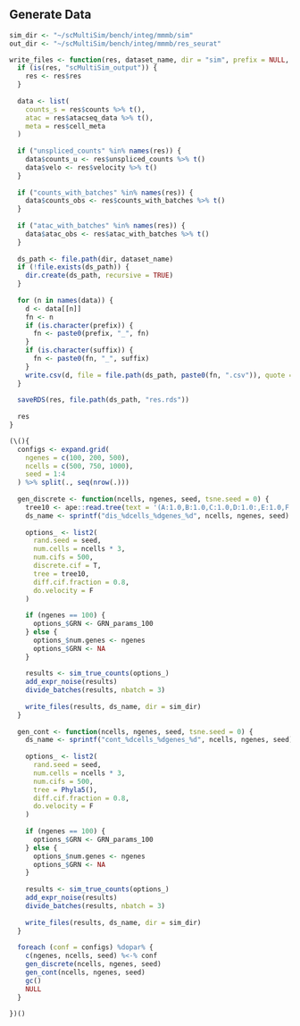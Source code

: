 ## Generate Data

```r
sim_dir <- "~/scMultiSim/bench/integ/mmmb/sim"
out_dir <- "~/scMultiSim/bench/integ/mmmb/res_seurat"

write_files <- function(res, dataset_name, dir = "sim", prefix = NULL, suffix = NULL) {
  if (is(res, "scMultiSim_output")) {
    res <- res$res
  }
  
  data <- list(
    counts_s = res$counts %>% t(),
    atac = res$atacseq_data %>% t(),
    meta = res$cell_meta
  )
  
  if ("unspliced_counts" %in% names(res)) {
    data$counts_u <- res$unspliced_counts %>% t()
    data$velo <- res$velocity %>% t()
  }
  
  if ("counts_with_batches" %in% names(res)) {
    data$counts_obs <- res$counts_with_batches %>% t()
  }
  
  if ("atac_with_batches" %in% names(res)) {
    data$atac_obs <- res$atac_with_batches %>% t()
  }
  
  ds_path <- file.path(dir, dataset_name)
  if (!file.exists(ds_path)) {
    dir.create(ds_path, recursive = TRUE)
  }
  
  for (n in names(data)) {
    d <- data[[n]]
    fn <- n
    if (is.character(prefix)) {
      fn <- paste0(prefix, "_", fn)
    }
    if (is.character(suffix)) {
      fn <- paste0(fn, "_", suffix)
    }
    write.csv(d, file = file.path(ds_path, paste0(fn, ".csv")), quote = FALSE)
  }
  
  saveRDS(res, file.path(ds_path, "res.rds"))
  
  res
}
```

```r
(\(){
  configs <- expand.grid(
    ngenes = c(100, 200, 500),
    ncells = c(500, 750, 1000),
    seed = 1:4
  ) %>% split(., seq(nrow(.)))
  
  gen_discrete <- function(ncells, ngenes, seed, tsne.seed = 0) {
    tree10 <- ape::read.tree(text = '(A:1.0,B:1.0,C:1.0,D:1.0:,E:1.0,F:1.0,G:1.0,H:1.0,I:1.0,J:1.0);')
    ds_name <- sprintf("dis_%dcells_%dgenes_%d", ncells, ngenes, seed)
    
    options_ <- list2(
      rand.seed = seed,
      num.cells = ncells * 3,
      num.cifs = 500,
      discrete.cif = T,
      tree = tree10,
      diff.cif.fraction = 0.8,
      do.velocity = F
    )
    
    if (ngenes == 100) {
      options_$GRN <- GRN_params_100 
    } else {
      options_$num.genes <- ngenes
      options_$GRN <- NA
    }
    
    results <- sim_true_counts(options_)
    add_expr_noise(results)
    divide_batches(results, nbatch = 3)
    
    write_files(results, ds_name, dir = sim_dir)
  }
  
  gen_cont <- function(ncells, ngenes, seed, tsne.seed = 0) {
    ds_name <- sprintf("cont_%dcells_%dgenes_%d", ncells, ngenes, seed)
    
    options_ <- list2(
      rand.seed = seed,
      num.cells = ncells * 3,
      num.cifs = 500,
      tree = Phyla5(),
      diff.cif.fraction = 0.8,
      do.velocity = F
    )
    
    if (ngenes == 100) {
      options_$GRN <- GRN_params_100 
    } else {
      options_$num.genes <- ngenes
      options_$GRN <- NA
    }
    
    results <- sim_true_counts(options_)
    add_expr_noise(results)
    divide_batches(results, nbatch = 3)
    
    write_files(results, ds_name, dir = sim_dir)
  }
  
  foreach (conf = configs) %dopar% {
    c(ngenes, ncells, seed) %<-% conf
    gen_discrete(ncells, ngenes, seed)
    gen_cont(ncells, ngenes, seed)
    gc()
    NULL
  }
  
})()
```
